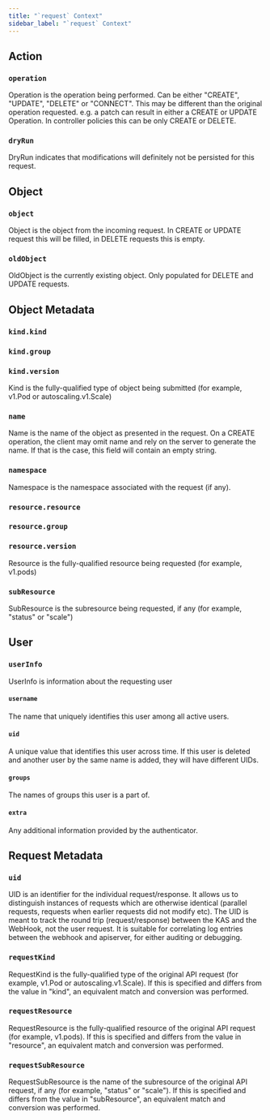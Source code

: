 ```yaml
---
title: "`request` Context"
sidebar_label: "`request` Context"
---
```


## Action
### `operation`
Operation is the operation being performed. Can be either "CREATE", "UPDATE", "DELETE" or "CONNECT". This may be different than the original operation requested. e.g. a patch can result in either a CREATE or UPDATE Operation. In controller policies this can be only CREATE or DELETE.

### `dryRun`
DryRun indicates that modifications will definitely not be persisted for this request.

## Object
### `object`
Object is the object from the incoming request. In CREATE or UPDATE request this will be filled, in DELETE requests this is empty.

### `oldObject`
OldObject is the currently existing object. Only populated for DELETE and UPDATE requests.

## Object Metadata
### `kind.kind`
### `kind.group`
### `kind.version`
Kind is the fully-qualified type of object being submitted (for example, v1.Pod or autoscaling.v1.Scale)

### `name`
Name is the name of the object as presented in the request. On a CREATE operation, the client may omit name and rely on the server to generate the name.  If that is the case, this field will contain an empty string.

### `namespace`
Namespace is the namespace associated with the request (if any).

### `resource.resource`
### `resource.group`
### `resource.version`
Resource is the fully-qualified resource being requested (for example, v1.pods)

### `subResource`
SubResource is the subresource being requested, if any (for example, "status" or "scale")

## User
### `userInfo`
UserInfo is information about the requesting user

#### `username`
The name that uniquely identifies this user among all active users.

#### `uid`
A unique value that identifies this user across time. If this user is deleted and another user by the same name is added, they will have different UIDs.

#### `groups`
The names of groups this user is a part of.

#### `extra`
Any additional information provided by the authenticator.

## Request Metadata
### `uid`
UID is an identifier for the individual request/response. It allows us to distinguish instances of requests which are otherwise identical (parallel requests, requests when earlier requests did not modify etc).
The UID is meant to track the round trip (request/response) between the KAS and the WebHook, not the user request.
It is suitable for correlating log entries between the webhook and apiserver, for either auditing or debugging.

### `requestKind`
RequestKind is the fully-qualified type of the original API request (for example, v1.Pod or autoscaling.v1.Scale).
If this is specified and differs from the value in "kind", an equivalent match and conversion was performed.

### `requestResource`
RequestResource is the fully-qualified resource of the original API request (for example, v1.pods).
If this is specified and differs from the value in "resource", an equivalent match and conversion was performed.

### `requestSubResource`
RequestSubResource is the name of the subresource of the original API request, if any (for example, "status" or "scale").
If this is specified and differs from the value in "subResource", an equivalent match and conversion was performed.